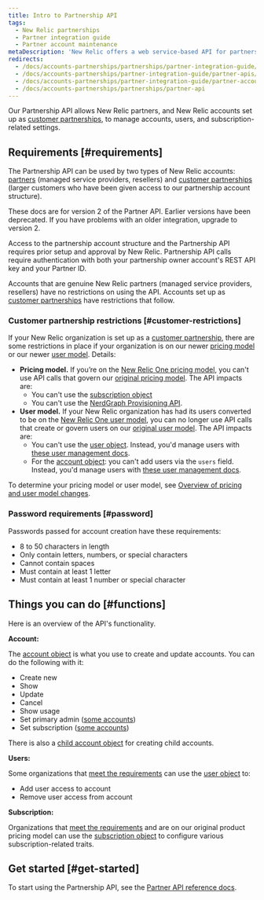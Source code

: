```yaml
---
title: Intro to Partnership API
tags:
  - New Relic partnerships
  - Partner integration guide
  - Partner account maintenance
metaDescription: 'New Relic offers a web service-based API for partners to create, edit, upgrade, downgrade, and cancel New Relic accounts on behalf of their customers.'
redirects:
  - /docs/accounts-partnerships/partnerships/partner-integration-guide/partner-api
  - /docs/accounts-partnerships/partner-integration-guide/partner-apis/partner-api
  - /docs/accounts-partnerships/partner-integration-guide/partner-account-maintenance/partner-api
  - /docs/accounts-partnerships/partnerships/partner-api
---
```


Our Partnership API allows New Relic partners, and New Relic accounts set up as [customer partnerships](/docs/new-relic-partnerships/partner-integration-guide/partner-account-maintenance/partnership-accounts-users-subscriptions/#partnerships), to manage accounts, users, and subscription-related settings.

## Requirements [#requirements]

The Partnership API can be used by two types of New Relic accounts: [partners](/docs/new-relic-partnerships/partner-integration-guide/partner-account-maintenance/partnership-accounts-users-subscriptions/#partnerships) (managed service providers, resellers) and [customer partnerships](/docs/new-relic-partnerships/partner-integration-guide/partner-account-maintenance/partnership-accounts-users-subscriptions/#partnerships) (larger customers who have been given access to our partnership account structure). 

These docs are for version 2 of the Partner API. Earlier versions have been deprecated. If you have problems with an older integration, upgrade to version 2.

Access to the partnership account structure and the Partnership API requires prior setup and approval by New Relic. Partnership API calls require authentication with both your partnership owner account's REST API key and your Partner ID.

Accounts that are genuine New Relic partners (managed service providers, resellers) have no restrictions on using the API. Accounts set up as [customer partnerships](/docs/new-relic-partnerships/partner-integration-guide/partner-account-maintenance/partnership-accounts-users-subscriptions/#partnerships) have restrictions that follow. 

### Customer partnership restrictions [#customer-restrictions]

If your New Relic organization is set up as a [customer partnership](/docs/new-relic-partnerships/partner-integration-guide/partner-account-maintenance/partnership-accounts-users-subscriptions/#partnerships), there are some restrictions in place if your organization is on our newer [pricing model](/docs/accounts/original-accounts-billing/original-product-based-pricing/overview-changes-pricing-user-model/#pricing-plans) or our newer [user model](/docs/accounts/original-accounts-billing/original-product-based-pricing/overview-user-models). Details:

* **Pricing model.** If you’re on the [New Relic One pricing model](/docs/accounts/original-accounts-billing/original-product-based-pricing/overview-changes-pricing-user-model/#pricing-plans), you can't use API calls that govern our [original pricing model](/docs/accounts/original-accounts-billing/original-product-based-pricing/overview-changes-pricing-user-model/#pricing-plans). The API impacts are: 
  * You can't use the [subscription object](/docs/new-relic-partnerships/partnerships/partner-api/partnership-api-subscription-object/)
  * You can't use the [NerdGraph Provisioning API](/docs/apis/nerdgraph/tutorials/provisions-your-subscriptions-nerdgraph/). 
* **User model.** If your New Relic organization has had its users converted to be on the [New Relic One user model](/docs/accounts/original-accounts-billing/original-product-based-pricing/overview-user-models), you can no longer use API calls that create or govern users on our [original user model](/docs/accounts/original-accounts-billing/original-product-based-pricing/overview-user-models). The API impacts are:  
  * You can't use the [user object](/docs/new-relic-partnerships/partnerships/partner-api/partnership-api-user-object/). Instead, you'd manage users with [these user management docs](/docs/accounts/accounts-billing/new-relic-one-user-management/introduction-managing-users/).
  * For the [account object](/docs/new-relic-partnerships/partnerships/partner-api/partnership-api-account-object/): you can't add users via the `users` field. Instead, you'd manage users with [these user management docs](/docs/accounts/accounts-billing/new-relic-one-user-management/introduction-managing-users/).

To determine your pricing model or user model, see [Overview of pricing and user model changes](/docs/accounts/original-accounts-billing/original-product-based-pricing/overview-changes-pricing-user-model).

### Password requirements [#password]

Passwords passed for account creation have these requirements: 

* 8 to 50 characters in length
* Only contain letters, numbers, or special characters
* Cannot contain spaces
* Must contain at least 1 letter
* Must contain at least 1 number or special character

## Things you can do [#functions]

Here is an overview of the API's functionality. 

**Account:**

The [account object](/docs/new-relic-partnerships/partnerships/partner-api/partnership-api-account-object/) is what you use to create and update accounts. You can do the following with it: 

* Create new
* Show
* Update
* Cancel
* Show usage
* Set primary admin ([some accounts](#requirements))
* Set subscription ([some accounts](#requirements))

There is also a [child account object](/docs/new-relic-partnerships/partnerships/partner-api/partnership-api-sub-account-object) for creating child accounts. 

**Users:**

Some organizations that [meet the requirements](#customer-restrictions) can use the [user object](/docs/new-relic-partnerships/partnerships/partner-api/partnership-api-user-object/) to:

* Add user access to account
* Remove user access from account

**Subscription:** 

Organizations that [meet the requirements](#customer-restrictions) and are on our original product pricing model can use the [subscription object](/docs/new-relic-partnerships/partnerships/partner-api/partnership-api-subscription-object/) to configure various subscription-related traits. 

## Get started [#get-started]

To start using the Partnership API, see the [Partner API reference docs](/docs/accounts-partnerships/partnerships/partner-api). 

